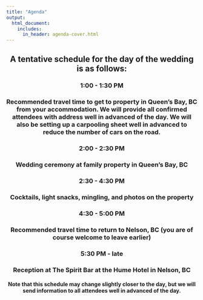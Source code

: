 ```yaml
---
title: "Agenda"
output:
  html_document:
    includes:
      in_header: agenda-cover.html
---
```


<center>

## A tentative schedule for the day of the wedding is as follows:

### **1:00 - 1:30 PM**

### Recommended travel time to get to property in Queen's Bay, BC from your accommodation. We will provide all confirmed attendees with address well in advanced of the day. We will also be setting up a carpooling sheet well in advanced to reduce the number of cars on the road.

### **2:00 - 2:30 PM**

### Wedding ceremony at family property in Queen's Bay, BC

### **2:30 - 4:30 PM **

### Cocktails, light snacks, mingling, and photos on the property

### **4:30 - 5:00 PM**

### Recommended travel time to return to Nelson, BC (you are of course welcome to leave earlier)

### **5:30 PM - late**

### Reception at The Spirit Bar at the Hume Hotel in Nelson, BC

#### Note that this schedule may change slightly closer to the day, but we will send information to all attendees well in advanced of the day.
